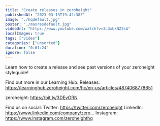 ```yaml
---
title: "Create releases in zeroheight"
publishedAt: "2023-03-13T19:42:38Z"
image: "./hqdefault.jpg"
poster: "./maxresdefault.jpg"
videoUrl: "https://www.youtube.com/watch?v=3L3xUkNZ2sA"
localImages: true
tags: ["video"]
categories: ["unsorted"]
duration: "0:01:24"
ignore: false
---
```

Learn how to create a release and see past versions of your zeroheight styleguide!

Find out more in our Learning Hub: 
Releases: https://learninghub.zeroheight.com/hc/en-us/articles/4874068778651

zeroheight: https://bit.ly/3DEvORN

Find us on social:
Twitter: https://twitter.com/zeroheight
LinkedIn: https://www.linkedin.com/company/zero...
Instagram: https://www.instagram.com/zeroheighthq
